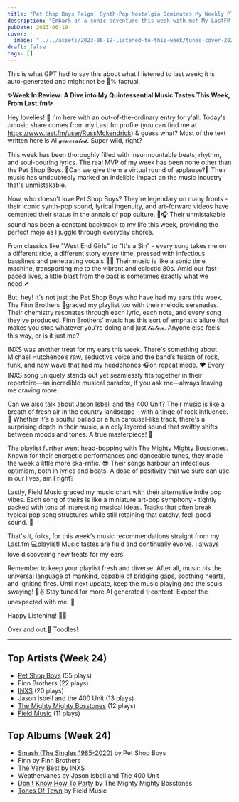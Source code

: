 ```yaml
---
title: "Pet Shop Boys Reign: Synth-Pop Nostalgia Dominates My Weekly Playlist"
description: "Embark on a sonic adventure this week with me! My LastFM stats reveal an obsession with the legendary Pet Shop Boys. Their catchy synth beats and memorable lyrics have captivated my ears."
pubDate: 2023-06-19
cover:
  image: "../../assets/2023-06-19-listened-to-this-week/tunes-cover-2023-06-19-listened-to-this-week.png"
draft: false
tags: []
---
```


<NoteCallout title="Note">
This is what GPT had to say this about what I listened to last week; it is auto-generated and might not be 💯% factual.
</NoteCallout>

**✨Week In Review: A Dive into My Quintessential Music Tastes This Week, From Last.fm✨**

Hey lovelies! 🎀 I'm here with an out-of-the-ordinary entry for y'all. Today's  🎶music share comes from my Last.fm profile (you can find me at https://www.last.fm/user/RussMckendrick) & guess what? Most of the text written here is AI 𝓰𝓮𝓷𝓮𝓻𝓪𝓽𝓮𝓭. Super wild, right?

This week has been thoroughly filled with insurmountable beats, rhythm, and soul-pouring lyrics. The real MVP of my week has been none other than the Pet Shop Boys. 🎉Can we give them a virtual round of applause?👏 Their music has undoubtedly marked an indelible impact on the music industry that's unmistakable.

Now, who doesn't love Pet Shop Boys? They're legendary on many fronts - their iconic synth-pop sound, lyrical ingenuity, and art-forward videos have cemented their status in the annals of pop culture. 🎤🎧 Their unmistakable sound has been a constant backtrack to my life this week, providing the perfect mojo as I juggle through everyday chores.

From classics like "West End Girls" to "It's a Sin" - every song takes me on a different ride, a different story every time, pressed with infectious basslines and penetrating vocals.🕺💃 Their music is like a sonic time machine, transporting me to the vibrant and eclectic 80s. Amid our fast-paced lives, a little blast from the past is sometimes exactly what we need.✔

But, hey! It's not just the Pet Shop Boys who have had my ears this week. The Finn Brothers 💖graced my playlist too with their melodic serenades. Their chemistry resonates through each lyric, each note, and every song they've produced. Finn Brothers' music has this sort of emphatic allure that makes you stop whatever you're doing and just 𝓵𝓲𝓼𝓽𝓮𝓷. Anyone else feels this way, or is it just me?

INXS was another treat for my ears this week. There's something about Michael Hutchence’s raw, seductive voice and the band’s fusion of rock, funk, and new wave that had my headphones 🎧on repeat mode. ❤ Every INXS song uniquely stands out yet seamlessly fits together in their repertoire—an incredible musical paradox, if you ask me—always leaving me craving more.

Can we also talk about Jason Isbell and the 400 Unit? Their music is like a breath of fresh air in the country landscape—with a tinge of rock influence.🎸 Whether it's a soulful ballad or a fun carousel-like track, there's a surprising depth in their music, a nicely layered sound that swiftly shifts between moods and tones. A true masterpiece! 🌟

The playlist further went head-bopping with The Mighty Mighty Bosstones. Known for their energetic performances and danceable tunes, they made the week a little more ska-rrific. 😎 Their songs harbour an infectious optimism, both in lyrics and beats. A dose of positivity that we sure can use in our lives, am I right?

Lastly, Field Music graced my music chart with their alternative indie pop vibes. Each song of theirs is like a miniature art-pop symphony - tightly packed with tons of interesting musical ideas. Tracks that often break typical pop song structures while still retaining that catchy, feel-good sound. 🙌

That's it, folks, for this week's music recommendations straight from my Last.fm 💻playlist! Music tastes are fluid and continually evolve. I always love discovering new treats for my ears.

Remember to keep your playlist fresh and diverse. After all, music 🎶is the universal language of mankind, capable of bridging gaps, soothing hearts, and igniting fires. Until next update, keep the music playing and the souls swaying! 🎼✌
Stay tuned for more AI generated ✨content! Expect the unexpected with me. 💖

Happy Listening! 🎵😌

Over and out.🌙 Toodles!


---

## Top Artists (Week 24)

- [Pet Shop Boys](https://www.russ.fm/artist/pet-shop-boys/) (55 plays)
- Finn Brothers (22 plays)
- [INXS](https://www.russ.fm/artist/inxs/) (20 plays)
- Jason Isbell and the 400 Unit (13 plays)
- [The Mighty Mighty Bosstones](https://www.russ.fm/artist/the-mighty-mighty-bosstones/) (12 plays)
- [Field Music](https://www.russ.fm/artist/field-music/) (11 plays)

## Top Albums (Week 24)

- [Smash (The Singles 1985-2020)](https://www.russ.fm/albums/smash-the-singles-1985-2020-27393912/) by Pet Shop Boys
- Finn by Finn Brothers
- [The Very Best](https://www.russ.fm/albums/the-very-best-17981053/) by INXS
- Weathervanes by Jason Isbell and The 400 Unit
- [Don't Know How To Party](https://www.russ.fm/albums/don-t-know-how-to-party-13667166/) by The Mighty Mighty Bosstones
- [Tones Of Town](https://www.russ.fm/albums/tones-of-town-10173938/) by Field Music